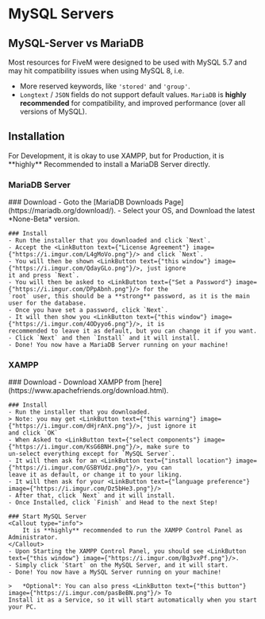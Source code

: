 
# MySQL Servers

##  MySQL-Server vs MariaDB

Most resources for FiveM were designed to be used with MySQL 5.7 and may hit compatibility issues when using MySQL 8, i.e.

- More reserved keywords, like `'stored'` and `'group'`.
- `Longtext` / `JSON` fields do not support default values.
`MariaDB` is **highly recommended** for compatibility, and improved performance (over all versions of MySQL).

## Installation

<Callout type="warning">
    For Development, it is okay to use XAMPP, but for Production, it is **highly** Recommended to install a MariaDB
    Server directly.
</Callout>

### MariaDB Server
<Steps>
    ### Download
    - Goto the [MariaDB Downloads Page](https://mariadb.org/download/).
    - Select your OS, and Download the latest *None-Beta* version.

    ### Install
    - Run the installer that you downloaded and click `Next`.
    - Accept the <LinkButton text={"License Agreement"} image={"https://i.imgur.com/L4gMoVo.png"}/> and click `Next`.
    - You will then be shown <LinkButton text={"this window"} image={"https://i.imgur.com/QdayGLo.png"}/>, just ignore
    it and press `Next`.
    - You will then be asked to <LinkButton text={"Set a Password"} image={"https://i.imgur.com/DPpAbnh.png"}/> for the
    `root` user, this should be a **strong** password, as it is the main user for the database.
    - Once you have set a password, click `Next`.
    - It will then show you <LinkButton text={"this window"} image={"https://i.imgur.com/4ODyyo6.png"}/>, it is
    recommended to leave it as default, but you can change it if you want.
    - Click `Next` and then `Install` and it will install.
    - Done! You now have a MariaDB Server running on your machine!

</Steps>

### XAMPP
<Steps>
    ### Download
    - Download XAMPP from [here](https://www.apachefriends.org/download.html).

    ### Install
    - Run the installer that you downloaded.
    > Note: you may get <LinkButton text={"this warning"} image={"https://i.imgur.com/dHjrAnX.png"}/>, just ignore it
    and click `OK`
    - When Asked to <LinkButton text={"select components"} image={"https://i.imgur.com/KsG6BNH.png"}/>, make sure to
    un-select everything except for `MySQL Server`.
    - It will then ask for an <LinkButton text={"install location"} image={"https://i.imgur.com/GSBYUdz.png"}/>, you can
    leave it as default, or change it to your liking.
    - It will then ask for your <LinkButton text={"language preference"} image={"https://i.imgur.com/Dz5bHe3.png"}/>
    - After that, click `Next` and it will install.
    - Once Installed, click `Finish` and Head to the next Step!

    ### Start MySQL Server
    <Callout type="info">
        It is **highly** recommended to run the XAMPP Control Panel as Administrator.
    </Callout>
    - Upon Starting the XAMPP Control Panel, you should see <LinkButton text={"this window"} image={"https://i.imgur.com/Bg3vxPf.png"}/>.
    - Simply click `Start` on the MySQL Server, and it will start.
    - Done! You now have a MySQL Server running on your machine!

    >   *Optional*: You can also press <LinkButton text={"this button"} image={"https://i.imgur.com/pasBeBN.png"}/> To
    Install it as a Service, so it will start automatically when you start your PC.
</Steps>
